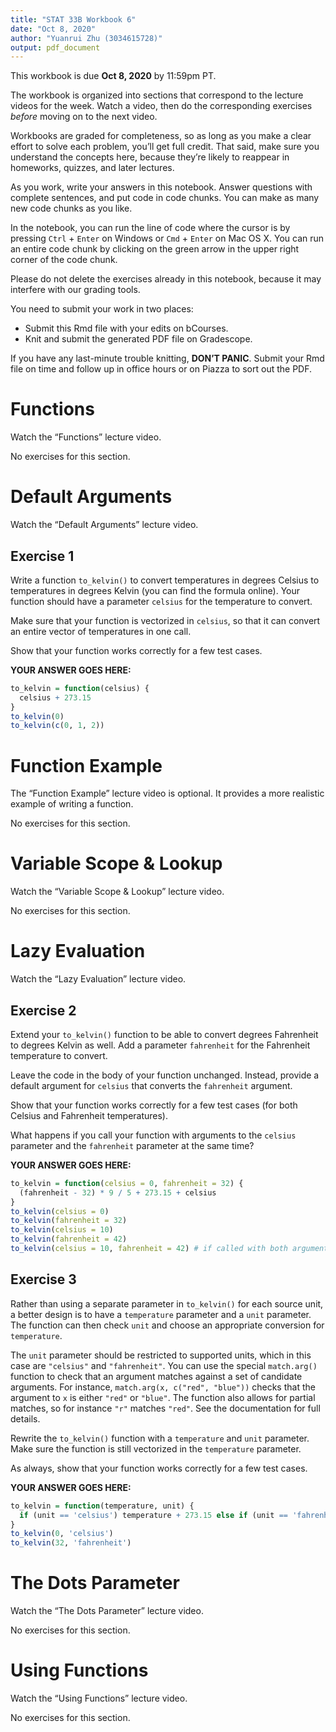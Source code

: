 ```yaml
---
title: "STAT 33B Workbook 6"
date: "Oct 8, 2020"
author: "Yuanrui Zhu (3034615728)"
output: pdf_document
---
```


This workbook is due __Oct 8, 2020__ by 11:59pm PT.

The workbook is organized into sections that correspond to the lecture videos
for the week. Watch a video, then do the corresponding exercises _before_
moving on to the next video.

Workbooks are graded for completeness, so as long as you make a clear effort to
solve each problem, you'll get full credit. That said, make sure you understand
the concepts here, because they're likely to reappear in homeworks, quizzes,
and later lectures.

As you work, write your answers in this notebook. Answer questions with
complete sentences, and put code in code chunks. You can make as many new code
chunks as you like.

In the notebook, you can run the line of code where the cursor is by pressing
`Ctrl` + `Enter` on Windows or `Cmd` + `Enter` on Mac OS X. You can run an
entire code chunk by clicking on the green arrow in the upper right corner of
the code chunk. 

Please do not delete the exercises already in this notebook, because it may
interfere with our grading tools.

You need to submit your work in two places:

* Submit this Rmd file with your edits on bCourses.
* Knit and submit the generated PDF file on Gradescope.

If you have any last-minute trouble knitting, **DON'T PANIC**. Submit your Rmd
file on time and follow up in office hours or on Piazza to sort out the PDF.


Functions
=========

Watch the "Functions" lecture video.

No exercises for this section.



Default Arguments
=================

Watch the "Default Arguments" lecture video.


## Exercise 1

Write a function `to_kelvin()` to convert temperatures in degrees Celsius to
temperatures in degrees Kelvin (you can find the formula online). Your function
should have a parameter `celsius` for the temperature to convert.

Make sure that your function is vectorized in `celsius`, so that it can convert
an entire vector of temperatures in one call.

Show that your function works correctly for a few test cases.

**YOUR ANSWER GOES HERE:**

```r
to_kelvin = function(celsius) {
  celsius + 273.15
}
to_kelvin(0)
to_kelvin(c(0, 1, 2))
```


Function Example
================

The "Function Example" lecture video is optional. It provides a more realistic
example of writing a function.

No exercises for this section.



Variable Scope & Lookup
=======================

Watch the "Variable Scope & Lookup" lecture video.

No exercises for this section.



Lazy Evaluation
===============

Watch the "Lazy Evaluation" lecture video.


## Exercise 2

Extend your `to_kelvin()` function to be able to convert degrees Fahrenheit to
degrees Kelvin as well. Add a parameter `fahrenheit` for the Fahrenheit
temperature to convert.

Leave the code in the body of your function unchanged. Instead, provide a
default argument for `celsius` that converts the `fahrenheit` argument.

Show that your function works correctly for a few test cases (for both Celsius
and Fahrenheit temperatures).

What happens if you call your function with arguments to the `celsius`
parameter and the `fahrenheit` parameter at the same time?

**YOUR ANSWER GOES HERE:**

```r
to_kelvin = function(celsius = 0, fahrenheit = 32) {
  (fahrenheit - 32) * 9 / 5 + 273.15 + celsius
}
to_kelvin(celsius = 0)
to_kelvin(fahrenheit = 32)
to_kelvin(celsius = 10)
to_kelvin(fahrenheit = 42)
to_kelvin(celsius = 10, fahrenheit = 42) # if called with both arguments, it will give an incorrect result
```


## Exercise 3

Rather than using a separate parameter in `to_kelvin()` for each source unit, a
better design is to have a `temperature` parameter and a `unit` parameter. The
function can then check `unit` and choose an appropriate conversion for
`temperature`.

The `unit` parameter should be restricted to supported units, which in this
case are `"celsius"` and `"fahrenheit"`. You can use the special `match.arg()`
function to check that an argument matches against a set of candidate
arguments. For instance, `match.arg(x, c("red", "blue"))` checks that the
argument to `x` is either `"red"` or `"blue"`. The function also allows for
partial matches, so for instance `"r"` matches `"red"`. See the documentation
for full details.

Rewrite the `to_kelvin()` function with a `temperature` and `unit` parameter.
Make sure the function is still vectorized in the `temperature` parameter.

As always, show that your function works correctly for a few test cases.

**YOUR ANSWER GOES HERE:**

```r
to_kelvin = function(temperature, unit) {
  if (unit == 'celsius') temperature + 273.15 else if (unit == 'fahrenheit') (temperature - 32) * 5 / 9 + 273.15 else NA
}
to_kelvin(0, 'celsius')
to_kelvin(32, 'fahrenheit')
```


The Dots Parameter
==================

Watch the "The Dots Parameter" lecture video.

No exercises for this section.


Using Functions
===============

Watch the "Using Functions" lecture video.

No exercises for this section.
